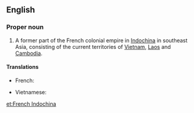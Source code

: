 ==English==
{{wikipedia}}

===Proper noun===
{{en-proper noun}}

# A former part of the French colonial empire in [[Indochina]] in southeast Asia, consisting of the current territories of [[Vietnam]], [[Laos]] and [[Cambodia]].

====Translations====
{{trans-top|area of the French empire}}
*French: {{t|fr|Indochine française}}
{{trans-mid}}
*Vietnamese: {{t|vi|Đông Dương thuộc Pháp}}
{{trans-bottom}}

[[et:French Indochina]]